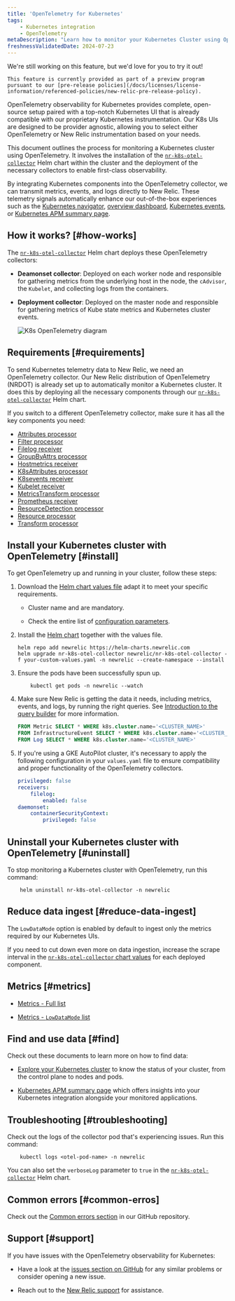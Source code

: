```yaml
---
title: 'OpenTelemetry for Kubernetes'
tags:
    - Kubernetes integration
    - OpenTelemetry
metaDescription: "Learn how to monitor your Kubernetes Cluster using OpenTelemetry"
freshnessValidatedDate: 2024-07-23
---
```





<Callout title="preview">
    We're still working on this feature, but we'd love for you to try it out!
    
    This feature is currently provided as part of a preview program pursuant to our [pre-release policies](/docs/licenses/license-information/referenced-policies/new-relic-pre-release-policy).
</Callout>



OpenTelemetry observability for Kubernetes provides complete, open-source setup paired with a top-notch Kubernetes UI that is already compatible with our proprietary Kubernetes instrumentation. Our K8s UIs are designed to be provider agnostic, allowing you to select either OpenTelemetry or New Relic instrumentation based on your needs.

This document outlines the process for monitoring a Kubernetes cluster using OpenTelemetry. It involves the installation of the [`nr-k8s-otel-collector`](https://github.com/newrelic/helm-charts/tree/master/charts/nr-k8s-otel-collector) Helm chart within the cluster and the deployment of the necessary collectors to enable first-class observability.


By integrating Kubernetes components into the OpenTelemetry collector, we can transmit metrics, events, and logs directly to New Relic. These telemetry signals automatically enhance our out-of-the-box experiences such as the [Kubernetes navigator](/docs/kubernetes-pixie/kubernetes-integration/understand-use-data/kubernetes-cluster-explorer/#navigator-preview), [overview dashboard](/docs/kubernetes-pixie/kubernetes-integration/understand-use-data/kubernetes-cluster-explorer/#cluster-overview-dashboard), [Kubernetes events](/docs/kubernetes-pixie/kubernetes-integration/understand-use-data/kubernetes-cluster-explorer/#browse-your-kubernetes-events), or [Kubernetes APM summary page](/docs/apm/apm-ui-pages/monitoring/kubernetes-summary-page/).


## How it works? [#how-works]

The [`nr-k8s-otel-collector`](https://github.com/newrelic/helm-charts/tree/master/charts/nr-k8s-otel-collector) Helm chart deploys these OpenTelemetry collectors:

- **Deamonset collector**: Deployed on each worker node and responsible for gathering metrics from the underlying host in the node, the `cAdvisor`, the  `Kubelet`, and collecting logs from the containers.

- **Deployment collector**: Deployed on the master node and responsible for gathering metrics of Kube state metrics and Kubernetes cluster events.

    <img
    title="K8s OpenTelemetry diagram"
    alt="K8s OpenTelemetry diagram"
    src={k8sOTelDiagram}
    />


## Requirements [#requirements]

To send Kubernetes telemetry data to New Relic, we need an OpenTelemetry collector. Our New Relic distribution of OpenTelemetry (NRDOT) is already set up to automatically monitor a Kubernetes cluster. It does this by deploying all the necessary components through our [`nr-k8s-otel-collector`](https://github.com/newrelic/helm-charts/tree/master/charts/nr-k8s-otel-collector) Helm chart.

If you switch to a different OpenTelemetry collector, make sure it has all the key components you need:

- [Attributes processor](https://github.com/open-telemetry/opentelemetry-collector-contrib/tree/main/processor/attributesprocessor)
- [Filter processor](https://github.com/open-telemetry/opentelemetry-collector-contrib/tree/main/processor/filterprocessor)
- [Filelog receiver](https://github.com/open-telemetry/opentelemetry-collector-contrib/tree/main/receiver/filelogreceiver)
- [GroupByAttrs processor](https://github.com/open-telemetry/opentelemetry-collector-contrib/tree/main/processor/groupbyattrsprocessor)
- [Hostmetrics receiver](https://github.com/open-telemetry/opentelemetry-collector-contrib/tree/main/receiver/hostmetricsreceiver)
- [K8sAttributes processor](https://github.com/open-telemetry/opentelemetry-collector-contrib/tree/main/processor/k8sattributesprocessor)
- [K8sevents receiver](https://github.com/open-telemetry/opentelemetry-collector-contrib/tree/main/receiver/k8seventsreceiver)
- [Kubelet receiver](https://github.com/open-telemetry/opentelemetry-collector-contrib/tree/main/receiver/kubeletstatsreceiver)
- [MetricsTransform processor](https://github.com/open-telemetry/opentelemetry-collector-contrib/tree/main/processor/metricstransformprocessor)
- [Prometheus receiver](https://github.com/open-telemetry/opentelemetry-collector-contrib/tree/main/receiver/prometheusreceiver)
- [ResourceDetection processor](https://github.com/open-telemetry/opentelemetry-collector-contrib/tree/main/processor/resourcedetectionprocessor)
- [Resource processor](https://github.com/open-telemetry/opentelemetry-collector-contrib/tree/main/processor/resourceprocessor)
- [Transform processor](https://github.com/open-telemetry/opentelemetry-collector-contrib/tree/main/processor/transformprocessor)

## Install your Kubernetes cluster with OpenTelemetry [#install]

To get OpenTelemetry up and running in your cluster, follow these steps:

1. Download the [Helm chart values file](https://github.com/newrelic/helm-charts/tree/master/charts/nr-k8s-otel-collector/values.yaml#L20-L24) adapt it to meet your specific requirements.

    * Cluster name and <InlinePopover type="licenseKey" /> are mandatory.

    * Check the entire list of [configuration parameters](https://github.com/newrelic/helm-charts/tree/master/charts/nr-k8s-otel-collector#values).

2. Install the [Helm chart](https://github.com/newrelic/helm-charts/tree/master/charts/nr-k8s-otel-collector) together with the values file.

    ```shell
    helm repo add newrelic https://helm-charts.newrelic.com
    helm upgrade nr-k8s-otel-collector newrelic/nr-k8s-otel-collector -f your-custom-values.yaml -n newrelic --create-namespace --install
    ```

3. Ensure the pods have been successfully spun up.

    ```shell
        kubectl get pods -n newrelic --watch
    ````

4. Make sure New Relic is getting the data it needs, including metrics, events, and logs, by running the right queries. See [Introduction to the query builder](/docs/query-your-data/explore-query-data/query-builder/introduction-query-builder/) for more information.

    ```sql
    FROM Metric SELECT * WHERE k8s.cluster.name='<CLUSTER_NAME>'
    FROM InfrastructureEvent SELECT * WHERE k8s.cluster.name='<CLUSTER_NAME>'
    FROM Log SELECT * WHERE k8s.cluster.name='<CLUSTER_NAME>'
    ```

5. If you're using a GKE AutoPilot cluster, it's necessary to apply the following configuration in your `values.yaml` file to ensure compatibility and proper functionality of the OpenTelemetry collectors.

    ```yaml
    privileged: false
    receivers:
        filelog:
            enabled: false
    daemonset:
        containerSecurityContext:
            privileged: false
    ```

## Uninstall your Kubernetes cluster with OpenTelemetry [#uninstall]

To stop monitoring a Kubernetes cluster with OpenTelemetry, run this command:

```shell
    helm uninstall nr-k8s-otel-collector -n newrelic
```


## Reduce data ingest [#reduce-data-ingest]

The `LowDataMode` option is enabled by default to ingest only the metrics required by our Kubernetes UIs.

If you need to cut down even more on data ingestion, increase the scrape interval in the [`nr-k8s-otel-collector` chart values](https://github.com/newrelic/helm-charts/tree/master/charts/nr-k8s-otel-collector#values) for each deployed component.


## Metrics [#metrics]

- [Metrics - Full list](https://github.com/newrelic/helm-charts/tree/master/charts/nr-k8s-otel-collector/docs/metrics-full.md)

- [Metrics - `LowDataMode` list](https://github.com/newrelic/helm-charts/tree/master/charts/nr-k8s-otel-collector/docs/metrics-lowDataMode.md)


## Find and use data [#find]

Check out these documents to learn more on how to find data:

- [Explore your Kubernetes cluster](/docs/kubernetes-pixie/kubernetes-integration/understand-use-data/kubernetes-cluster-explorer/) to know the status of your cluster, from the control plane to nodes and pods.

- [Kubernetes APM summary page](/docs/apm/apm-ui-pages/monitoring/kubernetes-summary-page/) which offers insights into your Kubernetes integration alongside your monitored applications.

## Troubleshooting [#troubleshooting]

Check out the logs of the collector pod that's experiencing issues. Run this command:

```shell
    kubectl logs <otel-pod-name> -n newrelic
```

You can also set the `verboseLog` parameter to `true` in the [`nr-k8s-otel-collector`](https://github.com/newrelic/helm-charts/tree/master/charts/nr-k8s-otel-collector#values) Helm chart.


## Common errors [#common-erros]

Check out the [Common errors section](https://github.com/newrelic/helm-charts/tree/master/charts/nr-k8s-otel-collector#common-errors) in our GitHub repository.

## Support [#support]

If you have issues with the OpenTelemetry observability for Kubernetes:

- Have a look at the [issues section on GitHub](https://github.com/newrelic/helm-charts/issues) for any similar problems or consider opening a new issue.

-  Reach out to the [New Relic support](https://support.newrelic.com/s/) for assistance.

